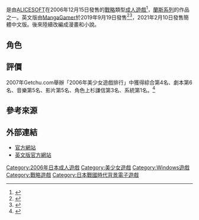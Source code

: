 {{Infobox animanga/Headerofja
|title= 戰國蘭斯
|image= 
|size= 
|caption= 
|japanese= 戦国ランス
|english= Rance VII - Sengoku Rance -
|kana= せんごくランス
|romaji= Sengoku Rance
|genre= 奇幻
}}
{{Infobox animanga/Game
|標題=
|類型=[[戰略遊戲|戰略遊戲]]
|使用平台=Windows 98/98SE/ME/2000/XP
|遊戲引擎=
|開發團隊=[[ALICESOFT|ALICESOFT]]
|代理商=ALICESOFT<br />[[MangaGamer|MangaGamer]]（英文版）
|製作人=
|監製=TADA
|腳本=六花梨花
|程式=
|音樂=Shade
|美術=織音
|遊戲人數=1
|發售日=2006年12月15日<br />2019年9月19日（英文版）<br />2021年2月10日（簡體中文版）
|對象年齡=18禁
|結局數=
}}
{{Infobox animanga/Footerofja}}
{{Vgname|戰國蘭斯|ja=戦国ランス}}是由[[ALICESOFT|ALICESOFT]]在2006年12月15日發售的[[戰略遊戲|戰略]]類型[[日本成人遊戲|成人遊戲]]<ref>{{cite web|title=戦国ランス|url=http://www.getchu.com/soft.phtml?id=310245|website=Getchu.com|language=ja|access-date=2018-04-22|archive-date=2020-01-07|archive-url=https://web.archive.org/web/20200107151126/http://www.getchu.com/soft.phtml?id=310245|dead-url=no}}</ref>，[[蘭斯系列|蘭斯系列]]的作品之一。英文版由[[MangaGamer|MangaGamer]]於2019年9月19日發售<ref>{{cite web|title=Rance VII - Sengoku Rance - and Rance Quest Magnum Announced For the West; New Trailer|url=https://www.dualshockers.com/rance-sengoku-rance-quest-magnum-west/|website=DualShockers|language=en|date=2017-08-12|access-date=2018-04-22|archive-date=2021-01-19|archive-url=https://web.archive.org/web/20210119174834/https://www.dualshockers.com/rance-sengoku-rance-quest-magnum-west/|dead-url=no}}</ref><ref>{{cite web|title=Rance VII – Sengoku Rance – e Rance Quest Magnum annunciati per l'occidente|url=https://www.akibagamers.it/13-08-2017/rance-vii-sengoku-rance-e-rance-quest-magnum-annunciati-occidente/|website=Akiba Gamers|language=it|date=2017-08-13|access-date=2018-04-22|archive-date=2021-01-20|archive-url=https://web.archive.org/web/20210120072233/https://www.akibagamers.it/13-08-2017/rance-vii-sengoku-rance-e-rance-quest-magnum-annunciati-occidente/|dead-url=no}}</ref>，2021年2月10日發售簡體中文版。後來陸續改編成漫畫和小說。

==角色==
{{main|蘭斯系列角色列表}}

==評價==
2007年Getchu.com舉辦「2006年美少女遊戲排行」中獲得綜合第4名、劇本第6名、音樂第5名、影片第5名、角色上杉謙信第3名、系統第1名。<ref>{{cite web|title=2006年美少女ゲームランキング 結果発表|url=http://www.getchu.com/pc/2006_g_ranking/result/2006_ur_result_all.html|website=Getchu.com|language=ja|access-date=2018-04-25|archive-date=2012-10-20|archive-url=https://web.archive.org/web/20121020183919/http://www.getchu.com/pc/2006_g_ranking/result/2006_ur_result_all.html?gc=gc|dead-url=no}}</ref>

==參考來源==
{{reflist}}

==外部連結==
*[http://www.alicesoft.com/rance7/index.html 官方網站] {{Wayback|url=http://www.alicesoft.com/rance7/index.html |date=20080413103219 }}{{ja icon}}
*[http://mangagamer.org/rance/7/index.html 英文版官方網站] {{Wayback|url=http://mangagamer.org/rance/7/index.html |date=20210204002226 }}{{en icon}}

{{ALICESOFT}}

{{DEFAULTSORT:Sengoku Rance}}
[[Category:2006年日本成人遊戲|Category:2006年日本成人遊戲]]
[[Category:美少女遊戲|Category:美少女遊戲]]
[[Category:Windows遊戲|Category:Windows遊戲]]
[[Category:戰略遊戲|Category:戰略遊戲]]
[[Category:日本戰國時代背景電子遊戲|Category:日本戰國時代背景電子遊戲]]